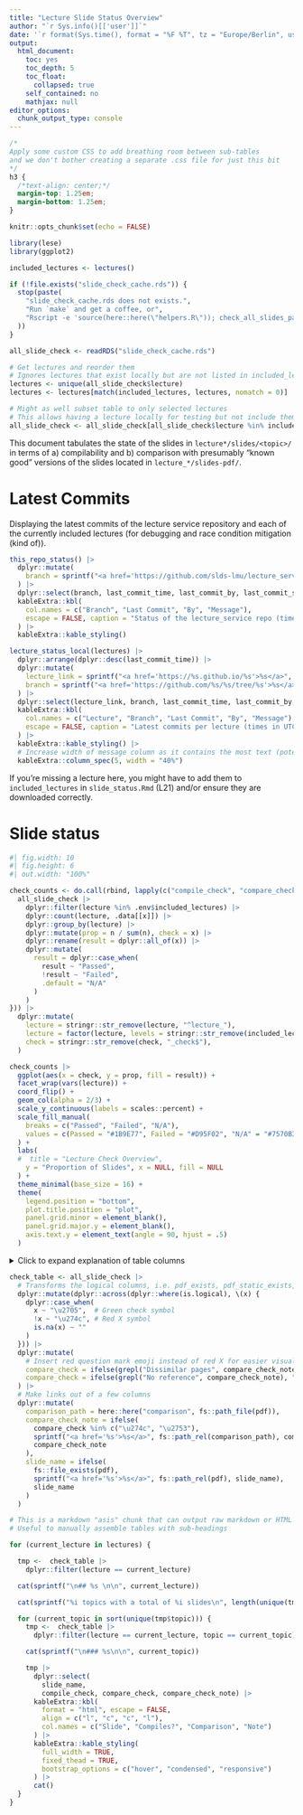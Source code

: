 ```yaml
---
title: "Lecture Slide Status Overview"
author: "`r Sys.info()[['user']]`"
date: '`r format(Sys.time(), format = "%F %T", tz = "Europe/Berlin", usetz = TRUE)`'
output:
  html_document:
    toc: yes
    toc_depth: 5
    toc_float:
      collapsed: true
    self_contained: no
    mathjax: null
editor_options:
  chunk_output_type: console
---
```


```css
/*
Apply some custom CSS to add breathing room between sub-tables
and we don't bother creating a separate .css file for just this bit
*/
h3 {
  /*text-align: center;*/
  margin-top: 1.25em;
  margin-bottom: 1.25em;
}
```

```r
knitr::opts_chunk$set(echo = FALSE)

library(lese)
library(ggplot2)

included_lectures <- lectures()

if (!file.exists("slide_check_cache.rds")) {
  stop(paste(
    "slide_check_cache.rds does not exists.",
    "Run `make` and get a coffee, or",
    "Rscript -e 'source(here::here(\"helpers.R\")); check_all_slides_parallel()", sep = "\n "
  ))
}

all_slide_check <- readRDS("slide_check_cache.rds")

# Get lectures and reorder them
# Ignores lectures that exist locally but are not listed in included_lectures
lectures <- unique(all_slide_check$lecture)
lectures <- lectures[match(included_lectures, lectures, nomatch = 0)]

# Might as well subset table to only selected lectures
# This allows having a lecture locally for testing but not include them here yet.
all_slide_check <- all_slide_check[all_slide_check$lecture %in% included_lectures, ]
```

This document tabulates the state of the slides in `lecture*/slides/<topic>/` in terms of a) compilability and b) comparison with presumably "known good" versions of the slides located in `lecture_*/slides-pdf/`.

# Latest Commits

Displaying the latest commits of the lecture service repository and each of the currently included lectures (for debugging and race condition mitigation (kind of)).

```r
this_repo_status() |>
  dplyr::mutate(
    branch = sprintf("<a href='https://github.com/slds-lmu/lecture_service/tree/%s'>%s</a>", branch, branch)
  ) |>
  dplyr::select(branch, last_commit_time, last_commit_by, last_commit_summary) |>
  kableExtra::kbl(
    col.names = c("Branch", "Last Commit", "By", "Message"),
    escape = FALSE, caption = "Status of the lecture_service repo (time in UTC)"
  ) |>
  kableExtra::kable_styling()
```


```r
lecture_status_local(lectures) |>
  dplyr::arrange(dplyr::desc(last_commit_time)) |>
  dplyr::mutate(
    lecture_link = sprintf("<a href='https://%s.github.io/%s'>%s</a>", org, lecture, lecture),
    branch = sprintf("<a href='https://github.com/%s/%s/tree/%s'>%s</a>", org, lecture, branch, branch)
  ) |>
  dplyr::select(lecture_link, branch, last_commit_time, last_commit_by, last_commit_summary) |>
  kableExtra::kbl(
    col.names = c("Lecture", "Branch", "Last Commit", "By", "Message"),
    escape = FALSE, caption = "Latest commits per lecture (times in UTC)"
  ) |>
  kableExtra::kable_styling() |>
  # Increase width of message column as it contains the most text (potentially)
  kableExtra::column_spec(5, width = "40%")
```

If you're missing a lecture here, you might have to add them to `included_lectures` in `slide_status.Rmd` (L21) and/or ensure they are downloaded correctly.

# Slide status

```r
#| fig.width: 10
#| fig.height: 6
#| out.width: "100%"

check_counts <- do.call(rbind, lapply(c("compile_check", "compare_check"), \(x) {
  all_slide_check |>
    dplyr::filter(lecture %in% .env$included_lectures) |>
    dplyr::count(lecture, .data[[x]]) |>
    dplyr::group_by(lecture) |>
    dplyr::mutate(prop = n / sum(n), check = x) |>
    dplyr::rename(result = dplyr::all_of(x)) |>
    dplyr::mutate(
      result = dplyr::case_when(
        result ~ "Passed",
        !result ~ "Failed",
        .default = "N/A"
      )
    )
})) |>
  dplyr::mutate(
    lecture = stringr::str_remove(lecture, "^lecture_"),
    lecture = factor(lecture, levels = stringr::str_remove(included_lectures, "^lecture_")),
    check = stringr::str_remove(check, "_check$"),
  )

check_counts |>
  ggplot(aes(x = check, y = prop, fill = result)) +
  facet_wrap(vars(lecture)) +
  coord_flip() +
  geom_col(alpha = 2/3) +
  scale_y_continuous(labels = scales::percent) +
  scale_fill_manual(
    breaks = c("Passed", "Failed", "N/A"),
    values = c(Passed = "#1B9E77", Failed = "#D95F02", "N/A" = "#7570B3")
  ) +
  labs(
  #  title = "Lecture Check Overview",
    y = "Proportion of Slides", x = NULL, fill = NULL
  ) +
  theme_minimal(base_size = 16) +
  theme(
    legend.position = "bottom",
    plot.title.position = "plot",
    panel.grid.minor = element_blank(),
    panel.grid.major.y = element_blank(),
    axis.text.y = element_text(angle = 90, hjust = .5)
  )
```


<details>
<summary>Click to expand explanation of table columns</summary>

```
lecture_advml/slides/gaussian-processes/slides-gp-bayes-lm.tex
\___________/        \________________/ \________________/
   lecture                 topic            <slide-name>

lecture_advml/slides-pdf/slides-gp-bayes-lm.pdf
                        \___________________/
                       pdf_static / "Reference PDF"
```

Tables are organized by lecture (first level) and lecture topics corresponding to folders in `slides/<topic>` (second level), with a table per topic.
Topics ignore certain folders like `attic` and `all`.

- **Slide**: The `<slide-name>` with a link to the compiled .tex file (if it compiles).
- **Compiles?**: Whether the .tex file compiles without error using `latexmk -pdf`.
  This can depend on the availability of specific LaTeX dependencies, but assuming they are not the issue, this usually indicates syntax issues or things like `\includegraphics` calls using relative paths that work on Overleaf but not locally.
- **Comparison**: Checking the compiled `<slide-name>.tex` against `slides-pdf/<slide-name>.pdf` using `diff-pdf-visually`:
  - &#x274c;: The check failed surely, either due to differing page counts or because there is no reference PDF.
  - &#x2753;: The check indicates differences on at least one slide, but they may be minor and need manual checking.
  - &#x2705;: The check seems to be fine, the PDF files match.
- **Note**: A comment on the previous column listing the specific reason for a failing check.
  Also enumerates the slide pages where differences are found, and links to a PDF containing a diff of the two files generated with `diff-pdf` (at a lower resolution than the originals).

</details>

```r
check_table <- all_slide_check |>
  # Transforms the logical columns, i.e. pdf_exists, pdf_static_exists, compile_check, ...
  dplyr::mutate(dplyr::across(dplyr::where(is.logical), \(x) {
    dplyr::case_when(
      x ~ "\u2705",  # Green check symbol
      !x ~ "\u274c", # Red X symbol
      is.na(x) ~ ""
    )
  })) |>
  dplyr::mutate(
    # Insert red question mark emoji instead of red X for easier visual parsing maybe
    compare_check = ifelse(grepl("Dissimilar pages", compare_check_note), "\u2753", compare_check),
    compare_check = ifelse(grepl("No reference", compare_check_note), "", compare_check)
  ) |>
  # Make links out of a few columns
  dplyr::mutate(
    comparison_path = here::here("comparison", fs::path_file(pdf)),
    compare_check_note = ifelse(
      compare_check %in% c("\u274c", "\u2753"),
      sprintf("<a href='%s'>%s</a>", fs::path_rel(comparison_path), compare_check_note),
      compare_check_note
    ),
    slide_name = ifelse(
      fs::file_exists(pdf),
      sprintf("<a href='%s'>%s</a>", fs::path_rel(pdf), slide_name),
      slide_name
    )
  )
```


```r
# This is a markdown "asis" chunk that can output raw markdown or HTML and is treated as such by knitr
# Useful to manually assemble tables with sub-headings

for (current_lecture in lectures) {

  tmp <-  check_table |>
    dplyr::filter(lecture == current_lecture)

  cat(sprintf("\n## %s \n\n", current_lecture))

  cat(sprintf("%i topics with a total of %i slides\n", length(unique(tmp$topic)), nrow(tmp)))

  for (current_topic in sort(unique(tmp$topic))) {
    tmp <-  check_table |>
      dplyr::filter(lecture == current_lecture, topic == current_topic)

    cat(sprintf("\n### %s\n\n", current_topic))

    tmp |>
      dplyr::select(
        slide_name,
        compile_check, compare_check, compare_check_note) |>
      kableExtra::kbl(
        format = "html", escape = FALSE,
        align = c("l", "c", "c", "l"),
        col.names = c("Slide", "Compiles?", "Comparison", "Note")
      ) |>
      kableExtra::kable_styling(
        full_width = TRUE,
        fixed_thead = TRUE,
        bootstrap_options = c("hover", "condensed", "responsive")
      ) |>
      cat()
  }
}
```


